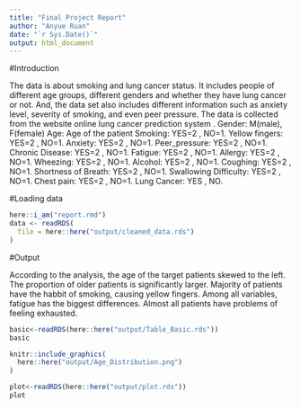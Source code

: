 ```yaml
---
title: "Final Project Report"
author: "Anyue Ruan"
date: "`r Sys.Date()`"
output: html_document
---
```


#Introduction

The data is about smoking and lung cancer status. It includes people of different age groups, different genders and whether they have lung cancer or not. And, the data set also includes different information such as anxiety level, severity of smoking, and even peer pressure.
The data is collected from the website online lung cancer prediction system .
Gender: M(male), F(female)
Age: Age of the patient
Smoking: YES=2 , NO=1.
Yellow fingers: YES=2 , NO=1.
Anxiety: YES=2 , NO=1.
Peer_pressure: YES=2 , NO=1.
Chronic Disease: YES=2 , NO=1.
Fatigue: YES=2 , NO=1.
Allergy: YES=2 , NO=1.
Wheezing: YES=2 , NO=1.
Alcohol: YES=2 , NO=1.
Coughing: YES=2 , NO=1.
Shortness of Breath: YES=2 , NO=1.
Swallowing Difficulty: YES=2 , NO=1.
Chest pain: YES=2 , NO=1.
Lung Cancer: YES , NO.


#Loading data

```r
here::i_am("report.rmd")
data <- readRDS(
  file = here::here("output/cleaned_data.rds")
)

```

#Output

According to the analysis, the age of the target patients skewed to the left. The proportion of older patients is significantly larger. Majority of patients have the habbit of smoking, causing yellow fingers. Among all variables, fatigue has the biggest differences. Almost all patients have problems of feeling exhausted. 

```r
basic<-readRDS(here::here("output/Table_Basic.rds"))
basic
```

```r
knitr::include_graphics(
  here::here("output/Age_Distribution.png")
)
```

```r
plot<-readRDS(here::here("output/plot.rds"))
plot
```










